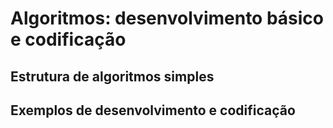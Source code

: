 # Algoritmos: desenvolvimento básico e codificação

## Estrutura de algoritmos simples

## Exemplos de desenvolvimento e codificação
